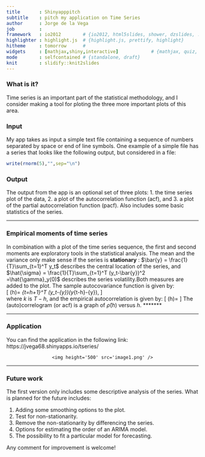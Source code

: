 ```yaml
---
title       : Shinyapppitch
subtitle    : pitch my application on Time Series
author      : Jorge de la Vega 
job         : 
framework   : io2012        # {io2012, html5slides, shower, dzslides, ...}
highlighter : highlight.js  # {highlight.js, prettify, highlight}
hitheme     : tomorrow      # 
widgets     : [mathjax,shiny,interactive]            # {mathjax, quiz, bootstrap}
mode        : selfcontained # {standalone, draft}
knit        : slidify::knit2slides
---
```


### What is it?

Time series is an important part of the statistical methodology, and I consider making a tool for 
ploting the three more important plots of this area. 

### Input

My app takes as input a simple text file containing a sequence of numbers separated by space or end of line symbols.
One example of a simple file has a series that looks like the following output, but considered in a file:

```r
write(rnorm(5),"",sep="\n")
```

### Output

The output from the app is an optional set of three plots: 1. the time series plot of the data, 
2. a plot of the autocorrelation function (acf), and  3. a plot of the partial autocorrelation function (pacf). Also includes some basic statistics of the series.

---  

### Empirical moments of time series

In combination with a plot of the time series sequence, the first and second moments are exploratory tools in the statistical analysis. The mean and the variance only make sense if the series is <b>stationary</b> :
 $\bar{y} = \frac{1}{T}\sum_{t=1}^T y_t$ describes the central location of the series, and 
  $\hat{\sigma} = \frac{1}{T}\sum_{t=1}^T (y_t-\bar{y})^2 =\hat{\gamma}_y(0)$  describes the series volatility.Both measures are added to the plot.  The sample autocovariance function is given by:  
  \[ \hat{\gamma}(h)= \frac{1}{k}\sum_{t=h+1}^T (y_t-\bar{y})(y_{t-h}-\bar{y}), \]  
  where  $k$ is  $T-h$, and the empirical autocorrelation is given by:
\[ \hat{\rho}(h)= \frac{\hat{\gamma}(h)}{\hat{\gamma}(0)} \]
The (auto)correlogram (or acf) is a graph of $\hat{\rho}(h)$ versus $h$.
*******

--- 

### Application

You can find the application in the following link: https://jvega68.shinyapps.io/tseries/

<div style='text-align: center;'>
    <img height='500' src='image1.png' />
</div>

---

### Future work 

The first version only includes some descriptive analysis of the series. What is planned for the future includes:

1. Adding some smoothing options to the plot.
2. Test for non-stationarity.
3. Remove the non-stationarity by differencing the series.
4. Options for estimating the order of an ARIMA model.
5. The possibility to fit a particular model for forecasting.

Any comment for improvement is welcome! 



